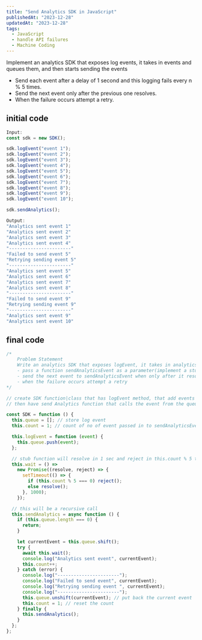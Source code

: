 ```yaml
---
title: "Send Analytics SDK in JavaScript"
publishedAt: "2023-12-28"
updatedAt: "2023-12-28"
tags:
  - JavaScript
  - handle API failures
  - Machine Coding
---
```


Implement an analytics SDK that exposes log events, it takes in events and queues them, and then starts sending the events

- Send each event after a delay of 1 second and this logging fails every n % 5 times.
- Send the next event only after the previous one resolves.
- When the failure occurs attempt a retry.

## initial code

```js
Input:
const sdk = new SDK();

sdk.logEvent("event 1");
sdk.logEvent("event 2");
sdk.logEvent("event 3");
sdk.logEvent("event 4");
sdk.logEvent("event 5");
sdk.logEvent("event 6");
sdk.logEvent("event 7");
sdk.logEvent("event 8");
sdk.logEvent("event 9");
sdk.logEvent("event 10");

sdk.sendAnalytics();

Output:
"Analytics sent event 1"
"Analytics sent event 2"
"Analytics sent event 3"
"Analytics sent event 4"
"-----------------------"
"Failed to send event 5"
"Retrying sending event 5"
"-----------------------"
"Analytics sent event 5"
"Analytics sent event 6"
"Analytics sent event 7"
"Analytics sent event 8"
"-----------------------"
"Failed to send event 9"
"Retrying sending event 9"
"-----------------------"
"Analytics sent event 9"
"Analytics sent event 10"
```

## final code

```js
/*
    Problem Statement
    Write an analytics SDK that exposes logEvent, it takes in analytics events and queues them
    - pass a function sendAnalyticsEvent as a parameter(implement a stub function that resolves in 1 second and fails every n%10 times)
    - send the next event to sendAnalyticsEvent when only after it resolves
    - when the failure occurs attempt a retry
*/

// create SDK function|class that has logEvent method, that add events to the queue
// then have send Analytics function that calls the event from the queue

const SDK = function () {
  this.queue = []; // store log event
  this.count = 1; // count of no of event passed in to sendAnalyticsEvent function

  this.logEvent = function (event) {
    this.queue.push(event);
  };

  // stub function will resolve in 1 sec and reject in this.count % 5 times
  this.wait = () =>
    new Promise((resolve, reject) => {
      setTimeout(() => {
        if (this.count % 5 === 0) reject();
        else resolve();
      }, 1000);
    });

  // this will be a recursive call
  this.sendAnalytics = async function () {
    if (this.queue.length === 0) {
      return;
    }

    let currentEvent = this.queue.shift();
    try {
      await this.wait();
      console.log("Analytics sent event", currentEvent);
      this.count++;
    } catch (error) {
      console.log("-----------------------");
      console.log("Failed to send event", currentEvent);
      console.log("Retrying sending event ", currentEvent);
      console.log("-----------------------");
      this.queue.unshift(currentEvent); // put back the current event
      this.count = 1; // reset the count
    } finally {
      this.sendAnalytics();
    }
  };
};
```
